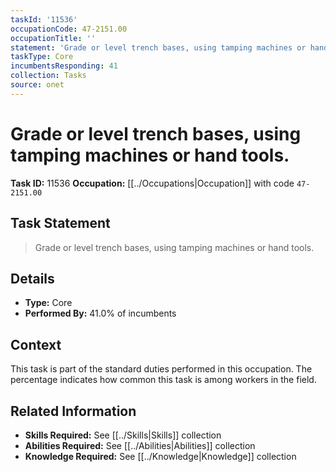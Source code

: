 ```yaml
---
taskId: '11536'
occupationCode: 47-2151.00
occupationTitle: ''
statement: 'Grade or level trench bases, using tamping machines or hand tools.'
taskType: Core
incumbentsResponding: 41
collection: Tasks
source: onet
---
```

# Grade or level trench bases, using tamping machines or hand tools.

**Task ID:** 11536
**Occupation:** [[../Occupations|Occupation]] with code `47-2151.00`

## Task Statement

> Grade or level trench bases, using tamping machines or hand tools.

## Details

- **Type:** Core
- **Performed By:** 41.0% of incumbents

## Context

This task is part of the standard duties performed in this occupation. The percentage indicates how common this task is among workers in the field.

## Related Information

- **Skills Required:** See [[../Skills|Skills]] collection
- **Abilities Required:** See [[../Abilities|Abilities]] collection
- **Knowledge Required:** See [[../Knowledge|Knowledge]] collection
